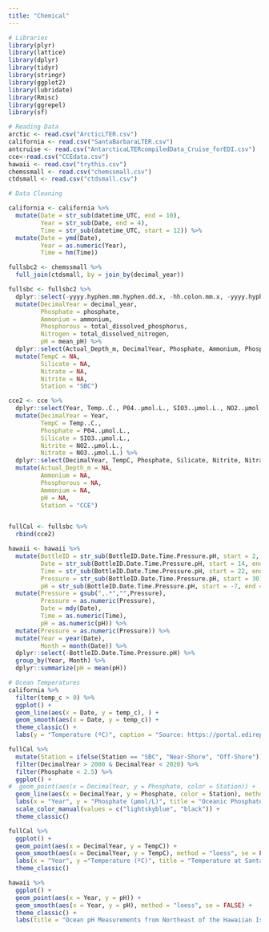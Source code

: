 ```yaml
---
title: "Chemical"
---
```


```r
# Libraries
library(plyr)
library(lattice)
library(dplyr)
library(tidyr)
library(stringr)
library(ggplot2)
library(lubridate)
library(Rmisc)
library(ggrepel)
library(sf)

# Reading Data
arctic <- read.csv("ArcticLTER.csv")
california <- read.csv("SantaBarbaraLTER.csv")
antcruise <- read.csv("AntarcticaLTERcompiledData_Cruise_forEDI.csv")
cce<-read.csv("CCEdata.csv")
hawaii <- read.csv("trythis.csv")
chemssmall <- read.csv("chemssmall.csv")
ctdsmall <- read.csv("ctdsmall.csv")

```

```r
# Data Cleaning 

california <- california %>%
  mutate(Date = str_sub(datetime_UTC, end = 10), 
         Year = str_sub(Date, end = 4), 
         Time = str_sub(datetime_UTC, start = 12)) %>%
  mutate(Date = ymd(Date), 
         Year = as.numeric(Year), 
         Time = hm(Time))

fullsbc2 <- chemssmall %>%
  full_join(ctdsmall, by = join_by(decimal_year))

fullsbc <- fullsbc2 %>%
  dplyr::select(-yyyy.hyphen.mm.hyphen.dd.x, -hh.colon.mm.x, -yyyy.hyphen.mm.hyphen.dd.y, -hh.colon.mm.y) %>%
  mutate(DecimalYear = decimal_year, 
         Phosphate = phosphate, 
         Ammonium = ammonium, 
         Phosphorous = total_dissolved_phosphorus, 
         Nitrogen = total_dissolved_nitrogen, 
         pH = mean_pH) %>%
  dplyr::select(Actual_Depth_m, DecimalYear, Phosphate, Ammonium, Phosphorous, Ammonium, pH) %>%
  mutate(TempC = NA, 
         Silicate = NA,
         Nitrate = NA, 
         Nitrite = NA, 
         Station = "SBC")

cce2 <- cce %>%
  dplyr::select(Year, Temp..C., P04..µmol.L., SIO3..µmol.L., NO2..µmol.L., NO3..µmol.L.) %>%
  mutate(DecimalYear = Year, 
         TempC = Temp..C., 
         Phosphate = P04..µmol.L., 
         Silicate = SIO3..µmol.L., 
         Nitrite = NO2..µmol.L., 
         Nitrate = NO3..µmol.L.) %>%
  dplyr::select(DecimalYear, TempC, Phosphate, Silicate, Nitrite, Nitrate) %>%
  mutate(Actual_Depth_m = NA, 
         Ammonium = NA, 
         Phosphorous = NA, 
         Ammonium = NA, 
         pH = NA, 
         Station = "CCE")


fullCal <- fullsbc %>%
  rbind(cce2)

hawaii <- hawaii %>%
  mutate(BottleID = str_sub(BottleID.Date.Time.Pressure.pH, start = 2, end = 11), 
         Date = str_sub(BottleID.Date.Time.Pressure.pH, start = 14, end = 19), 
         Time = str_sub(BottleID.Date.Time.Pressure.pH, start = 22, end = 27), 
         Pressure = str_sub(BottleID.Date.Time.Pressure.pH, start = 30), 
         pH = str_sub(BottleID.Date.Time.Pressure.pH, start = -7, end = -3)) %>%
  mutate(Pressure = gsub(",.*","",Pressure), 
         Pressure = as.numeric(Pressure), 
         Date = mdy(Date), 
         Time = as.numeric(Time),
         pH = as.numeric(pH)) %>%
  mutate(Pressure = as.numeric(Pressure)) %>%
  mutate(Year = year(Date), 
         Month = month(Date)) %>%
  dplyr::select(-BottleID.Date.Time.Pressure.pH) %>%
  group_by(Year, Month) %>%
  dplyr::summarize(pH = mean(pH))

```

```r
# Ocean Temperatures
california %>%
  filter(temp_c > 0) %>%
  ggplot() + 
  geom_line(aes(x = Date, y = temp_c), ) + 
  geom_smooth(aes(x = Date, y = temp_c)) + 
  theme_classic() + 
  labs(y = "Temperature (ºC)", caption = "Source: https://portal.edirepository.org/nis/mapbrowse?packageid=knb-lter-sbc.6005.3#", title = "Average Daily Ocean Temperatures, 2011-2020, Santa Barbara Coastal LTER")
```

```r
fullCal %>%
  mutate(Station = ifelse(Station == "SBC", "Near-Shore", "Off-Shore")) %>%
  filter(DecimalYear > 2000 & DecimalYear < 2020) %>%
  filter(Phosphate < 2.5) %>%
  ggplot() + 
#  geom_point(aes(x = DecimalYear, y = Phosphate, color = Station)) + 
  geom_line(aes(x = DecimalYear, y = Phosphate, color = Station), method ="loess", se = FALSE, size = 1) + 
  labs(x = "Year", y = "Phosphate (µmol/L)", title = "Oceanic Phosphate Concentrations at Santa Barbara, Near-Shore and Off-Shore") + 
  scale_color_manual(values = c("lightskyblue", "black")) +
  theme_classic()
```

```r
fullCal %>%
  ggplot() + 
  geom_point(aes(x = DecimalYear, y = TempC)) + 
  geom_smooth(aes(x = DecimalYear, y = TempC), method = "loess", se = FALSE) + 
  labs(x = "Year", y ="Temperature (ºC)", title = "Temperature at Santa Barbara Research Station, 1984-2020", caption = "Data from SBC LTER, https://portal.edirepository.org/nis/mapbrowse?packageid=knb-lter-sbc.10.27") + 
  theme_classic()
```

```r
hawaii %>%
  ggplot() + 
  geom_point(aes(x = Year, y = pH)) + 
  geom_smooth(aes(x = Year, y = pH), method = "loess", se = FALSE) + 
  theme_classic() + 
  labs(title = "Ocean pH Measurements from Northeast of the Hawaiian Islands, 1992-2021", caption = "Data obtained via the Hawaii Ocean Time-series HOT-DOGS application; \nUniversity of Hawai'i at Mānoa. National Science Foundation Award # 1756517")
```
